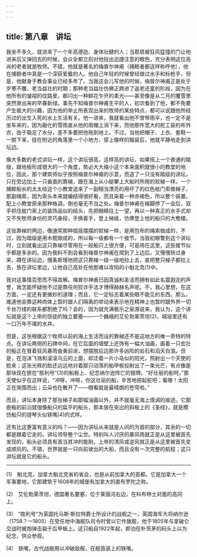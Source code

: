 ```yaml
---
---
---
```

title: 第八章　讲坛
---






我坐不多久，就进来了一个年高德劭、身体壮健的人；当那扇被狂风猛撞的门让他进来后又弹回去的时候，会众全都立刻对他投出迅捷注意的眼色，充分表明这位高尚的老者就是牧师。不错，他就是著名的梅普尔神甫（捕鲸者都这样称呼他），他在捕鲸者中真是一个深获爱戴的人。他自己年轻的时候曾经做过水手和标枪手，但是，他献身于教会事业已经多年了。当我这会儿写他的时候，梅普尔神甫正是处于岁寒不雕、老当益壮的时期；那种老当益壮仿佛正跨进了返老还童的阶段，因为在他所有的皱褶的纹路里，都闪出一种鲜花乍开的柔光——甚至像是从二月的覆雪里突然冒出来的早春新绿。事先不知梅普尔神甫生平的人，初次看到了他，都不免要产生极大的兴趣，因为他的举止所表现出来的牧师的某些特点，都可以说跟他所经历过的出生入死的水上生活有关。他一进来，我就看出他不曾带雨伞，也一定不是坐车来的，因为融化的雪雨直从他的雨帽上淌下来，而他那件宽大的舵工装的布外衣，由于吸足了水分，差不多要把他拖到地上。不过，当他把帽子、上衣、套鞋一一脱下来，挂在附近的角落里一个小地方，穿上像样的服装后，他就平静地走到讲坛边。

像大多数的老式讲坛一样，这个讲坛很高，这样高的讲坛，如果搭上一个普通的踏级，跟地板形成很大的一个角度，势必大大缩小这个本来面积就很小的教堂的地位，因此，那个建筑师似乎按照梅普尔神甫的示意，而造了一只没有踏级的讲坛，只在旁边加上一只垂直的靠梯，跟在海上从小艇攀上大船时所用的软梯一样。一个捕鲸船长的太太给这个小教堂送来了一副相当漂亮的用坏了的红色舷门索做梯子，那副绳索，因为索头本来就编结得很好看，而且染着一种赤褐色，所以整个装置，配上小教堂原来那种格调，倒也毫无不当之处。梅普尔神甫在梯脚停了一会后，双手抓住舷门索上的装饰品似的结头，先把眼睛往上一望，再以一种真正的水手式却又不失牧师身份的灵巧身段，手换着手，登上梯级，仿佛登上他的船只的大桅楼。

这张靠梯的两边，像通常那种摇摇摆摆的软梯一样，是用包布的绳索做成的，不过，因为踏级是用木棍做成的，所以每一级都有一个接节。当我初眼瞥到这个讲坛时，立刻就看出这只靠梯尽管用在一般船只上很方便，可是用在这里，这些接节似乎都是多余的。因为我料不到会看到梅普尔神甫在爬到了上边后，又慢慢转过身来，蹲在讲坛边，慢条斯理地把这只靠梯一级一级地拉上去，直把整只梯子都拉上去，放在讲坛里边，让他自己高处在他那难以攻陷的小魁北克(1)中。

我对这事情百思而不得其解。梅普尔神甫已因真诚和圣洁而拥有如此名震遐迩的声誉，我怎能怀疑他不过是靠任何狡诈手法才博得赫赫名声呢。不，我心里想，在这方面，一定还有更微妙的道理；而且，它一定标志着某些眼不能见的东西。那么，难道他会靠这种肉体上暂时跟人们隔离的举动来表示他在精神上也暂时跟外界一切千丝万缕的联系都割绝了吗？会的，因为就充满极乐之泉源说来，我认为，这个讲坛就是这个上帝的信徒的独立要塞——一个巍峨的艾伦勃莱茨坦(2)，城垣里还有一口万年不竭的水井。

但是，这张根据这个牧师以前的海上生活而设的靠梯还不是这地方的唯一奇特的特点。在讲坛两侧的石碑中间，在它后面的墙壁上还饰有一幅大油画，画着一只宏壮的船正在冒着狂风暴雨奋勇前进，想摆脱后边那许多凶险的岩石和滔天白浪。但是，在泡沫飞溅和滚滚乌云的上面，却泛着一片小岛似的阳光，照射出一个天使的脸来；这张光辉的脸还远远地对着那只动荡的船甲板投射出了一束光芒，有点像是那块现在嵌在“胜利号”(3)的船板上、纪念纳尔逊阵亡的银牌。“好壮丽的船呵，”那天使似乎在这样说，“冲呀，冲呀，你这壮丽的船，辛苦地把起舵吧；看哪！太阳正在突围而出；云朵也在散开了——眼看就是最晴朗的苍穹啦。”

而且，讲坛本身除了那张梯子和那幅油画以外，并不就毫无海上情调的痕迹。它那嵌板的前沿就很像船只的扁平的船头，那本放在突出的斜板上的《圣经》，就是模仿船只的提琴头似铁嘴(4)的式样。

还有比这更富有意义的吗？——因为讲坛从来就是人间的为首的部分，其余的一切都是跟着它走的。讲坛领导整个尘世。特别叫人讨厌的暴风雨就正是从这里被首先发现的，船头必须具有首当其冲的能耐。上帝的清风或逆风就正是从这里被首先变成顺风的。不错，世界就是一只向前驶出的大船，而且没有一次完整的航程；这只讲坛就是它的船头。





* * *



(1)　魁北克，加拿大魁北克省的省会，也是从前加拿大的首都。它是加拿大一个军事要地，它那建筑于1608年的城堡有加拿大的直布罗陀之称。

(2)　艾伦勃莱茨坦，德国著名要塞，位于莱茵河右边，在科布林士对面的高冈上。

(3)　“胜利号”为英国托马斯·斯拉特爵士所设计的战舰之一，英国海军大将纳尔逊（1758？—1805）在受任地中海舰队司令时曾以它作旗舰，他于1805年与拿破仑交战时被炮弹击毙于后甲板上。这只船自1922年起，即泊在朴茨茅的码头上以为纪念，供众参观。

(4)　铁嘴，古代战舰用以冲破敌舰，在舰首装上的铁嘴。